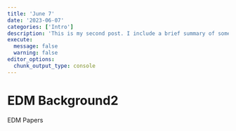 ```yaml
---
title: 'June 7'
date: '2023-06-07'
categories: ['Intro']
description: 'This is my second post. I include a brief summary of some of the articles I read today.'
execute: 
  message: false
  warning: false
editor_options: 
  chunk_output_type: console
---
```


# EDM Background2

EDM Papers